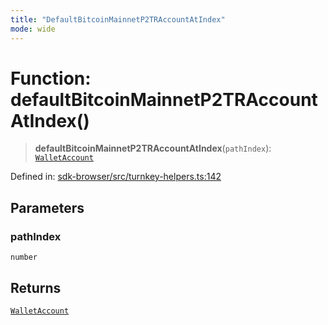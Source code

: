 ```yaml
---
title: "DefaultBitcoinMainnetP2TRAccountAtIndex"
mode: wide
---
```

  
# Function: defaultBitcoinMainnetP2TRAccountAtIndex()

> **defaultBitcoinMainnetP2TRAccountAtIndex**(`pathIndex`): [`WalletAccount`](../WalletAccount/readme)

Defined in: [sdk-browser/src/turnkey-helpers.ts:142](https://github.com/tkhq/sdk/blob/main/packages/sdk-browser/src/turnkey-helpers.ts#L142)

## Parameters

### pathIndex

`number`

## Returns

[`WalletAccount`](../WalletAccount/readme)
